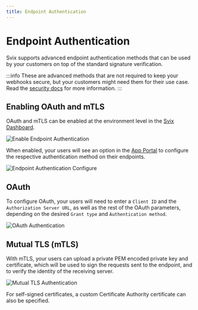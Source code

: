 ```yaml
---
title: Endpoint Authentication
---
```


# Endpoint Authentication

Svix supports advanced endpoint authentication methods that can be used by your customers on top of the standard signature verification. 

:::info
These are advanced methods that are not required to keep your webhooks secure, but your customers might need them for their use case.
Read the [security docs](/security) for more information.
:::

## Enabling OAuth and mTLS

OAuth and mTLS can be enabled at the environment level in the [Svix Dashboard](https://dashboard.svix.com/settings/organization/general-settings).

![Enable Endpoint Authentication](./img/endpoint-authentication/endpoint-authentication-enable.png)

When enabled, your users will see an option in the [App Portal](/app-portal) to configure the respective authentication method on their endpoints.

![Endpoint Authentication Configure](./img/endpoint-authentication/endpoint-authentication-configure.png)

## OAuth 
To configure OAuth, your users will need to enter a `Client ID` and the `Authorization Server URL`, as well as the rest of the OAuth parameters, depending on the desired `Grant type` and `Authentication method`. 

![OAuth Authentication](./img/endpoint-authentication/endpoint-configure-oauth.png)

## Mutual TLS (mTLS)

With mTLS, your users can upload a private PEM encoded private key and certificate, which will be used to sign the requests sent to the endpoint, and to verify the identity of the receiving server.

![Mutual TLS Authentication](./img/endpoint-authentication/endpoint-configure-mtls.png)

For self-signed certificates, a custom Certificate Authority certificate can also be specified.